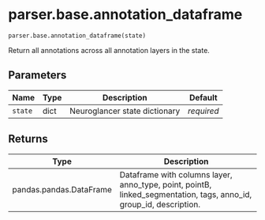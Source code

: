 # parser.base.annotation_dataframe { #nglui.parser.base.annotation_dataframe }

`parser.base.annotation_dataframe(state)`

Return all annotations across all annotation layers in the state.

## Parameters

| Name    | Type   | Description                   | Default    |
|---------|--------|-------------------------------|------------|
| `state` | dict   | Neuroglancer state dictionary | _required_ |

## Returns

| Type                    | Description                                                                                                        |
|-------------------------|--------------------------------------------------------------------------------------------------------------------|
| pandas.pandas.DataFrame | Dataframe with columns layer, anno_type, point, pointB, linked_segmentation, tags, anno_id, group_id, description. |
